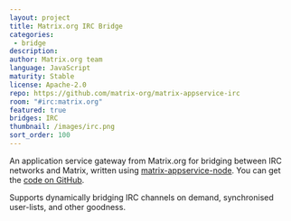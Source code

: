 ```yaml
---
layout: project
title: Matrix.org IRC Bridge
categories: 
 - bridge
description: 
author: Matrix.org team
language: JavaScript
maturity: Stable
license: Apache-2.0
repo: https://github.com/matrix-org/matrix-appservice-irc
room: "#irc:matrix.org"
featured: true
bridges: IRC
thumbnail: /images/irc.png
sort_order: 100
---
```


An application service gateway from Matrix.org for bridging between IRC networks and Matrix, written using [matrix-appservice-node](https://github.com/matrix-org/matrix-appservice-node). You can get the [code on GitHub](https://github.com/matrix-org/matrix-appservice-irc).

Supports dynamically bridging IRC channels on demand, synchronised user-lists, and other goodness.
